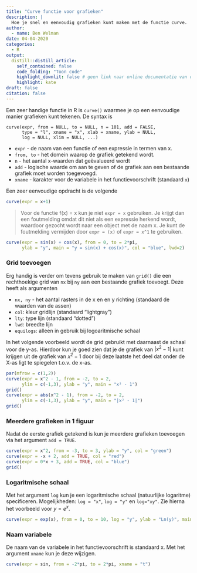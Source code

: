 ```yaml
---
title: "Curve functie voor grafieken"
description: |
  Hoe je snel en eenvoudig grafieken kunt maken met de functie curve.
author:
  - name: Ben Welman
date: 04-04-2020
categories:
  - R
output:
  distill::distill_article:
    self_contained: false
    code_folding: "Toon code"
    highlight_downlit: false # geen link naar online documentatie van de functies
    highlight: kate
draft: false
citation: false
---
```


Een zeer handige functie in R is `curve()` waarmee je op een eenvoudige manier grafieken kunt tekenen. De syntax is

```
curve(expr, from = NULL, to = NULL, n = 101, add = FALSE,
      type = "l", xname = "x", xlab = xname, ylab = NULL,
      log = NULL, xlim = NULL, ...)
```

+ `expr` - de naam van een functie of een expressie in termen van x.
+ `from, to` - het domein waarop de grafiek getekend wordt.
+ `n` - het aantal x-waarden dat geëvalueerd wordt
+ `add` - logische waarde om aan te geven of de grafiek aan een bestaande grafiek moet worden toegevoegd.
+ `xname` - karakter voor de variabele in het functievoorschrift (standaard `x`)

Een zeer eenvoudige opdracht is de volgende

```r
curve(expr = x+1)
```

> Voor de functie f(x) = x kun je niet `expr = x` gebruiken. Je krijgt dan een foutmelding omdat dit niet als een expressie herkend wordt, waardoor gezocht wordt naar een object met de naam x. Je kunt de foutmelding vermijden door `expr = (x)` of `expr = x^1` te gebruiken.

```r
curve(expr = sin(x) + cos(x), from = 0, to = 2*pi, 
      ylab = "y", main = "y = sin(x) + cos(x)", col = "blue", lwd=2)
```

### Grid toevoegen

Erg handig is verder om tevens gebruik te maken van `grid()` die een rechthoekige grid van `nx` bij `ny` aan een bestaande grafiek toevoegt. Deze heeft als argumenten

+ `nx, ny` - het aantal rasters in de x en en y richting (standaard de waarden van de assen)
+ `col`: kleur gridlijn (standaard "lightgray")
+ `lty`: type lijn (standaard "dotted")
+ `lwd`: breedte lijn
+ `equilogs`: alleen in gebruik bij logoaritmische schaal

In het volgende voorbeeld wordt de grid gebruikt met daarnaast de schaal voor de y-as. Hierdoor kun je goed zien dat je de grafiek van $|x^2 -1|$ kunt krijgen uit de grafiek van $x^2 -1$ door bij deze laatste het deel dat onder de X-as ligt te spiegelen t.o.v. de x-as.

```r
par(mfrow = c(1,2))
curve(expr = x^2 - 1, from = -2, to = 2, 
      ylim = c(-1,3), ylab = "y", main = "x² - 1")
grid()
curve(expr = abs(x^2 - 1), from = -2, to = 2, 
      ylim = c(-1,3), ylab = "y", main = "|x² - 1|")
grid()
```

### Meerdere grafieken in 1 figuur

Nadat de eerste grafiek getekend is kun je meerdere grafieken toevoegen via het argument `add = TRUE`.

```r
curve(expr = x^2, from = -3, to = 3, ylab = "y", col = "green")
curve(expr = -x + 2, add = TRUE, col = "red")
curve(expr = 0*x + 3, add = TRUE, col = "blue")
grid()
```

### Logaritmische schaal

Met het argument `log` kun je een logaritmische schaal (natuurlijke logaritme) specificeren. Mogelijkheden: `log = "x"`, `log = "y"` en `log="xy"`. Zie hierna het voorbeeld voor $y = e^x$.

```r
curve(expr = exp(x), from = 0, to = 10, log = "y", ylab = "Ln(y)", main = "y = e^x")
```

### Naam variabele

De naam van de variabele in het functievoorschrift is standaard x. Met het argument `xname` kun je deze wijzigen.

```r
curve(expr = sin, from = -2*pi, to = 2*pi, xname = "t")
```
